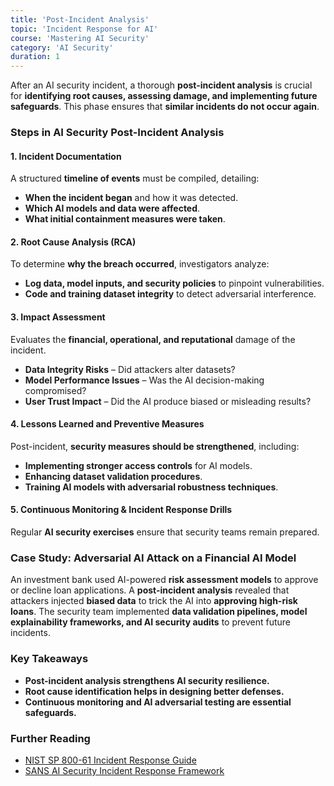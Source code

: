 ```yaml
---
title: 'Post-Incident Analysis'
topic: 'Incident Response for AI'
course: 'Mastering AI Security'
category: 'AI Security'
duration: 1
---
```


After an AI security incident, a thorough **post-incident analysis** is crucial for **identifying root causes, assessing damage, and implementing future safeguards**. This phase ensures that **similar incidents do not occur again**.

### Steps in AI Security Post-Incident Analysis

#### **1. Incident Documentation**

A structured **timeline of events** must be compiled, detailing:

- **When the incident began** and how it was detected.
- **Which AI models and data were affected**.
- **What initial containment measures were taken**.

#### **2. Root Cause Analysis (RCA)**

To determine **why the breach occurred**, investigators analyze:

- **Log data, model inputs, and security policies** to pinpoint vulnerabilities.
- **Code and training dataset integrity** to detect adversarial interference.

#### **3. Impact Assessment**

Evaluates the **financial, operational, and reputational** damage of the incident.

- **Data Integrity Risks** – Did attackers alter datasets?
- **Model Performance Issues** – Was the AI decision-making compromised?
- **User Trust Impact** – Did the AI produce biased or misleading results?

#### **4. Lessons Learned and Preventive Measures**

Post-incident, **security measures should be strengthened**, including:

- **Implementing stronger access controls** for AI models.
- **Enhancing dataset validation procedures**.
- **Training AI models with adversarial robustness techniques**.

#### **5. Continuous Monitoring & Incident Response Drills**

Regular **AI security exercises** ensure that security teams remain prepared.

### Case Study: Adversarial AI Attack on a Financial AI Model

An investment bank used AI-powered **risk assessment models** to approve or decline loan applications. A **post-incident analysis** revealed that attackers injected **biased data** to trick the AI into **approving high-risk loans**. The security team implemented **data validation pipelines, model explainability frameworks, and AI security audits** to prevent future incidents.

### Key Takeaways

- **Post-incident analysis strengthens AI security resilience.**
- **Root cause identification helps in designing better defenses.**
- **Continuous monitoring and AI adversarial testing are essential safeguards.**

### Further Reading

- [NIST SP 800-61 Incident Response Guide](https://csrc.nist.gov/publications/detail/sp/800-61/rev-2/final)
- [SANS AI Security Incident Response Framework](https://www.sans.org/incident-response/)
